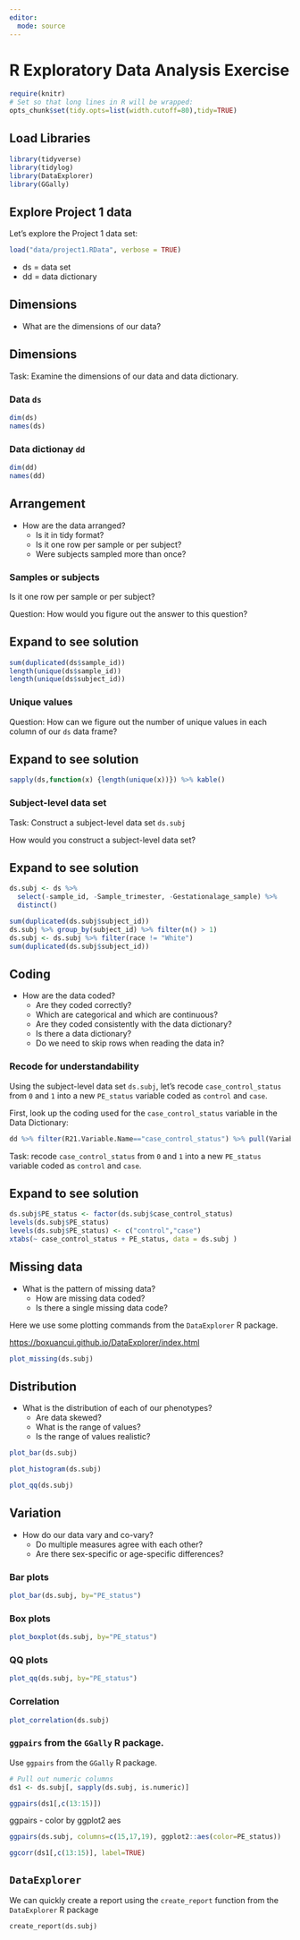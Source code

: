 ```yaml
---
editor: 
  mode: source
---  
```


# R Exploratory Data Analysis Exercise

```r
require(knitr)
# Set so that long lines in R will be wrapped:
opts_chunk$set(tidy.opts=list(width.cutoff=80),tidy=TRUE)
```

## Load Libraries

```r
library(tidyverse)
library(tidylog)
library(DataExplorer)
library(GGally)
```

## Explore Project 1 data

Let's explore the Project 1 data set:

```r
load("data/project1.RData", verbose = TRUE)
```

-   ds = data set
-   dd = data dictionary

## Dimensions

-   What are the dimensions of our data?

## Dimensions

Task: Examine the dimensions of our data and data dictionary.

### Data `ds`

```r
dim(ds)
names(ds)
```

### Data dictionay `dd`

```r
dim(dd)
names(dd)
```

## Arrangement

-   How are the data arranged?
    -   Is it in tidy format?
    -   Is it one row per sample or per subject?
    -   Were subjects sampled more than once?

### Samples or subjects

Is it one row per sample or per subject?

Question: How would you figure out the answer to this question?

::: {.callout-tip collapse="true"}
## Expand to see solution

```r
sum(duplicated(ds$sample_id))
length(unique(ds$sample_id))
length(unique(ds$subject_id))
```
:::

### Unique values

Question: How can we figure out the number of unique values in each column of our `ds` data frame?

::: {.callout-tip collapse="true"}
## Expand to see solution

```r
sapply(ds,function(x) {length(unique(x))}) %>% kable()
```
:::

### Subject-level data set

Task: Construct a subject-level data set `ds.subj`

How would you construct a subject-level data set?

::: {.callout-tip collapse="true"}
## Expand to see solution

```r
ds.subj <- ds %>% 
  select(-sample_id, -Sample_trimester, -Gestationalage_sample) %>% 
  distinct()
```

```r
sum(duplicated(ds.subj$subject_id))
ds.subj %>% group_by(subject_id) %>% filter(n() > 1)
ds.subj <- ds.subj %>% filter(race != "White")
sum(duplicated(ds.subj$subject_id))
```
:::

## Coding

-   How are the data coded?
    -   Are they coded correctly?
    -   Which are categorical and which are continuous?
    -   Are they coded consistently with the data dictionary?
    -   Is there a data dictionary?
    -   Do we need to skip rows when reading the data in?

### Recode for understandability

Using the subject-level data set `ds.subj`, let's recode `case_control_status` from `0` and `1` into a new `PE_status` variable coded as `control` and `case`.

First, look up the coding used for the `case_control_status` variable in the Data Dictionary:

```r
dd %>% filter(R21.Variable.Name=="case_control_status") %>% pull(Variable.Coding)
```

Task: recode `case_control_status` from `0` and `1` into a new `PE_status` variable coded as `control` and `case`.

::: {.callout-tip collapse="true"}
## Expand to see solution

```r
ds.subj$PE_status <- factor(ds.subj$case_control_status)
levels(ds.subj$PE_status)
levels(ds.subj$PE_status) <- c("control","case")
xtabs(~ case_control_status + PE_status, data = ds.subj )
```
:::

## Missing data

-   What is the pattern of missing data?
    -   How are missing data coded?
    -   Is there a single missing data code?

Here we use some plotting commands from the `DataExplorer` R package.

<https://boxuancui.github.io/DataExplorer/index.html>

```r
plot_missing(ds.subj)
```

## Distribution

-   What is the distribution of each of our phenotypes?
    -   Are data skewed?
    -   What is the range of values?
    -   Is the range of values realistic?

```r
plot_bar(ds.subj)
```

```r
plot_histogram(ds.subj)
```

```r
plot_qq(ds.subj)
```

## Variation

-   How do our data vary and co-vary?
    -   Do multiple measures agree with each other?
    -   Are there sex-specific or age-specific differences?

### Bar plots

```r
plot_bar(ds.subj, by="PE_status")
```

### Box plots

```r
plot_boxplot(ds.subj, by="PE_status")
```

### QQ plots

```r
plot_qq(ds.subj, by="PE_status")
```

### Correlation

```r
plot_correlation(ds.subj)
```

### `ggpairs` from the `GGally` R package.

Use `ggpairs` from the `GGally` R package.

```r
# Pull out numeric columns
ds1 <- ds.subj[, sapply(ds.subj, is.numeric)] 

```

```r
ggpairs(ds1[,c(13:15)])
```

ggpairs - color by ggplot2 aes

```r
ggpairs(ds.subj, columns=c(15,17,19), ggplot2::aes(color=PE_status))
```

```r
ggcorr(ds1[,c(13:15)], label=TRUE)
```

## `DataExplorer`

We can quickly create a report using the `create_report` function from the `DataExplorer` R package

```         
create_report(ds.subj)
```
